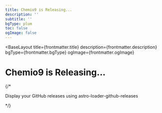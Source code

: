 ```yaml
---
title: Chemio9 is Releasing...
description: ''
subtitle: ''
bgType: plum
toc: false
ogImage: false
---
```



<BaseLayout
  title={frontmatter.title}
  description={frontmatter.description}
  bgType={frontmatter.bgType}
  ogImage={frontmatter.ogImage}
>
  <StandardLayout class="max-w-65ch" isCentered={true}>
    <Fragment slot="head">
      <h1>Chemio9 is <span class="animate-pulse">Releasing...</span></h1>
      {/* <p class="mt--4! op-50 italic">Display your GitHub releases using <Link href="https://github.com/lin-stephanie/astro-loaders/tree/main/packages/astro-loader-github-releases" external={true} class="op-100!">astro-loader-github-releases</Link></p> */}
    </Fragment>
    <GithubView collectionType="releases" />
  </StandardLayout>
</BaseLayout>
